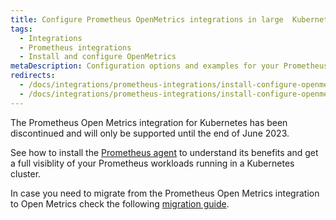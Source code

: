 ```yaml
---
title: Configure Prometheus OpenMetrics integrations in large  Kubernetes environments
tags:
  - Integrations
  - Prometheus integrations
  - Install and configure OpenMetrics
metaDescription: Configuration options and examples for your Prometheus OpenMetrics integration with New Relic in Docker and Kubernetes environments.
redirects:
  - /docs/integrations/prometheus-integrations/install-configure-openmetrics/configure-prometheus-openmetrics-integrations-large-kubernetes-environments
  - /docs/integrations/prometheus-integrations/install-configure-openmetrics/configure-prometheus-openmetrics-integrations-large-k8s-environments
---
```


<Callout variant="important">
The Prometheus Open Metrics integration for Kubernetes has been discontinued and will only be supported until the end of June 2023.
</Callout>

See how to install the [Prometheus agent](/docs/infrastructure/prometheus-integrations/install-configure-prometheus-agent/install-prometheus-agent) to understand its benefits and get a full visiblity of your Prometheus workloads running in a Kubernetes cluster.

In case you need to migrate from the Prometheus Open Metrics integration to Open Metrics check the following [migration guide](/docs/infrastructure/prometheus-integrations/install-configure-prometheus-agent/migration-guide).
